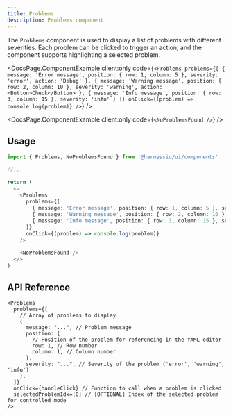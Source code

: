 ```yaml
---
title: Problems
description: Problems component
---
```


The `Problems` component is used to display a list of problems with different severities. Each problem can be clicked to trigger an action, and the component supports highlighting a selected problem.


<DocsPage.ComponentExample
  client:only
  code={`<Problems
  problems={[
    { message: 'Error message', position: { row: 1, column: 5 }, severity: 'error', action: 'Debug' },
    { message: 'Warning message', position: { row: 2, column: 10 }, severity: 'warning', action: <Button>Check</Button> },
    { message: 'Info message', position: { row: 3, column: 15 }, severity: 'info' }
  ]}
  onClick={(problem) => console.log(problem)}
/>`}
/>

<DocsPage.ComponentExample client:only code={`<NoProblemsFound />`} />

## Usage

```typescript jsx
import { Problems, NoProblemsFound } from '@harnessio/ui/components'

//...

return (
  <>
    <Problems
      problems={[
        { message: 'Error message', position: { row: 1, column: 5 }, severity: 'error' },
        { message: 'Warning message', position: { row: 2, column: 10 }, severity: 'warning' },
        { message: 'Info message', position: { row: 3, column: 15 }, severity: 'info' }
      ]}
      onClick={(problem) => console.log(problem)}
    />

    <NoProblemsFound />
  </>
)
```

## API Reference

```
<Problems
  problems={[
    // Array of problems to display
    {
      message: "...", // Problem message
      position: {
        // Position of the problem for referencing in the YAML editor
        row: 1, // Row number
        column: 1, // Column number
      },
      severity: "...", // Severity of the problem ('error', 'warning', 'info')
    },
  ]}
  onClick={handleClick} // Function to call when a problem is clicked
  selectedProblemIdx={0} // [OPTIONAL] Index of the selected problem for controlled mode
/>
```
